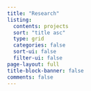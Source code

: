 ```yaml
---
title: "Research"
listing:
  contents: projects
  sort: "title asc"
  type: grid
  categories: false
  sort-ui: false
  filter-ui: false
page-layout: full
title-block-banner: false
comments: false
---
```

